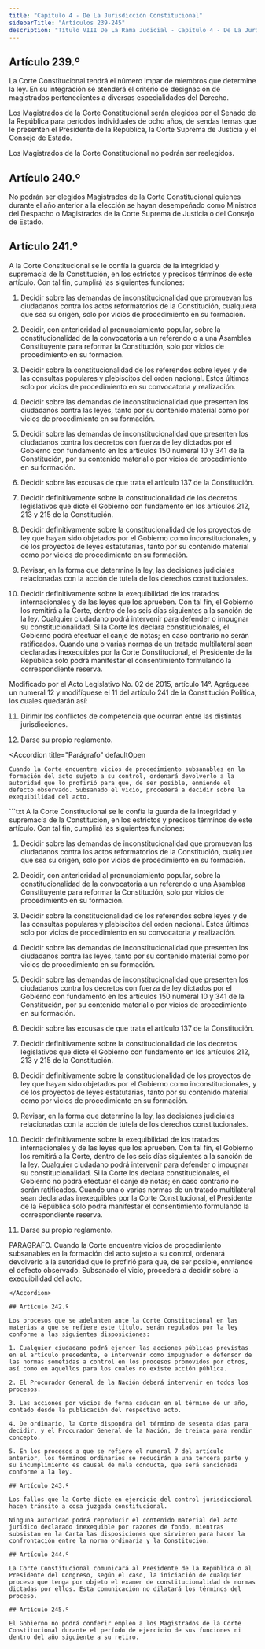 ```yaml
---
title: "Capitulo 4 - De La Jurisdicción Constitucional"
sidebarTitle: "Artículos 239-245"
description: "Título VIII De La Rama Judicial - Capítulo 4 - De La Jurisdicción Constitucional"
---
```


## Artículo 239.º

La Corte Constitucional tendrá el número impar de miembros que determine la ley. En su integración se atenderá el criterio de designación de magistrados pertenecientes a diversas especialidades del Derecho.

Los Magistrados de la Corte Constitucional serán elegidos por el Senado de la República para períodos individuales de ocho años, de sendas ternas que le presenten el Presidente de la República, la Corte Suprema de Justicia y el Consejo de Estado.

Los Magistrados de la Corte Constitucional no podrán ser reelegidos.

## Artículo 240.º

No podrán ser elegidos Magistrados de la Corte Constitucional quienes durante el año anterior a la elección se hayan desempeñado como Ministros del Despacho o Magistrados de la Corte Suprema de Justicia o del Consejo de Estado.

## Artículo 241.º

A la Corte Constitucional se le confía la guarda de la integridad y supremacía de la Constitución, en los estrictos y precisos términos de este artículo. Con tal fin, cumplirá las siguientes funciones:

1. Decidir sobre las demandas de inconstitucionalidad que promuevan los ciudadanos contra los actos reformatorios de la Constitución, cualquiera que sea su origen, solo por vicios de procedimiento en su formación.

2. Decidir, con anterioridad al pronunciamiento popular, sobre la constitucionalidad de la convocatoria a un referendo o a una Asamblea Constituyente para reformar la Constitución, solo por vicios de procedimiento en su formación.

3. Decidir sobre la constitucionalidad de los referendos sobre leyes y de las consultas populares y plebiscitos del orden nacional. Estos últimos solo por vicios de procedimiento en su convocatoria y realización.

4. Decidir sobre las demandas de inconstitucionalidad que presenten los ciudadanos contra las leyes, tanto por su contenido material como por vicios de procedimiento en su formación.

5. Decidir sobre las demandas de inconstitucionalidad que presenten los ciudadanos contra los decretos con fuerza de ley dictados por el Gobierno con fundamento en los artículos 150 numeral 10 y 341 de la Constitución, por su contenido material o por vicios de procedimiento en su formación.

6. Decidir sobre las excusas de que trata el artículo 137 de la Constitución.

7. Decidir definitivamente sobre la constitucionalidad de los decretos legislativos que dicte el Gobierno con fundamento en los artículos 212, 213 y 215 de la Constitución.

8. Decidir definitivamente sobre la constitucionalidad de los proyectos de ley que hayan sido objetados por el Gobierno como inconstitucionales, y de los proyectos de leyes estatutarias, tanto por su contenido material como por vicios de procedimiento en su formación.

9. Revisar, en la forma que determine la ley, las decisiones judiciales relacionadas con la acción de tutela de los derechos constitucionales.

10. Decidir definitivamente sobre la exequibilidad de los tratados internacionales y de las leyes que los aprueben. Con tal fin, el Gobierno los remitirá a la Corte, dentro de los seis días siguientes a la sanción de la ley. Cualquier ciudadano podrá intervenir para defender o impugnar su constitucionalidad. Si la Corte los declara constitucionales, el Gobierno podrá efectuar el canje de notas; en caso contrario no serán ratificados. Cuando una o varias normas de un tratado multilateral sean declaradas inexequibles por la Corte Constitucional, el Presidente de la República solo podrá manifestar el consentimiento formulando la correspondiente reserva.


<Warning>Modificado por el Acto Legislativo No. 02 de 2015, artículo 14°. Agréguese un numeral 12 y modifíquese el 11 del artículo 241 de la Constitución Política, los cuales quedarán así: </Warning>

11. Dirimir los conflictos de competencia que ocurran entre las distintas jurisdicciones.

12. Darse su propio reglamento.

<Accordion
    title="Parágrafo"
    defaultOpen
> 
    Cuando la Corte encuentre vicios de procedimiento subsanables en la formación del acto sujeto a su control, ordenará devolverlo a la autoridad que lo profirió para que, de ser posible, enmiende el defecto observado. Subsanado el vicio, procederá a decidir sobre la exequibilidad del acto.
</Accordion>


<Accordion title="Artículo original antes de la modificación:">
```txt
A la Corte Constitucional se le confía la guarda de la integridad y supremacía 
de la Constitución, en los estrictos y precisos términos de este artículo. Con 
tal fin, cumplirá las siguientes funciones:

1. Decidir sobre las demandas de inconstitucionalidad que promuevan los ciudadanos contra los actos reformatorios de la Constitución, cualquier que sea su origen, solo por vicios de procedimiento en su formación.

2. Decidir, con anterioridad al pronunciamiento popular, sobre la 
constitucionalidad de la convocatoria a un referendo o una Asamblea 
Constituyente para reformar la Constitución, solo por vicios de procedimiento 
en su formación.

3. Decidir sobre la constitucionalidad de los referendos sobre leyes y de las 
consultas populares y plebiscitos del orden nacional. Estos últimos solo por 
vicios de procedimiento en su convocatoria y realización.

4. Decidir sobre las demandas de inconstitucionalidad que presenten los ciudadanos contra las leyes, tanto por su contenido material como por vicios de 
procedimiento en su formación.

5. Decidir sobre las demandas de inconstitucionalidad que presenten los ciudadanos contra los decretos con fuerza de ley dictados por el Gobierno con fundamento en los artículos 150 numeral 10 y 341 de la Constitución, por su contenido material o por vicios de procedimiento en su formación.

6. Decidir sobre las excusas de que trata el artículo 137 de la Constitución.

7. Decidir definitivamente sobre la constitucionalidad de los decretos legislativos que dicte el Gobierno con fundamento en los artículos 212, 213 y 215 de la Constitución.

8. Decidir definitivamente sobre la constitucionalidad de los proyectos de ley que hayan sido objetados por el Gobierno como inconstitucionales, y de los proyectos de leyes estatutarias, tanto por su contenido material como por vicios de procedimiento en su formación.

9. Revisar, en la forma que determine la ley, las decisiones judiciales relacionadas con la acción de tutela de los derechos constitucionales.

10. Decidir definitivamente sobre la exequibilidad de los tratados internacionales y de las leyes que los aprueben. Con tal fin, el Gobierno los remitirá a la Corte, dentro de los seis días siguientes a la sanción de la ley. Cualquier ciudadano podrá intervenir para defender o impugnar su constitucionalidad. Si la Corte los declara constitucionales, el Gobierno no podrá efectuar el canje de notas; en caso contrario no serán ratificados. Cuando una o varias normas de un tratado multilateral sean declaradas inexequibles por la Corte Constitucional, el Presidente de la República solo podrá manifestar el consentimiento formulando la correspondiente reserva.

11. Darse su propio reglamento.

PARAGRAFO. Cuando la Corte encuentre vicios de procedimiento subsanables en la formación del acto sujeto a su control, ordenará devolverlo a la autoridad que lo profirió para que, de ser posible, enmiende el defecto observado. Subsanado el vicio, procederá a decidir sobre la exequibilidad del acto.
```
</Accordion>

## Artículo 242.º

Los procesos que se adelanten ante la Corte Constitucional en las materias a que se refiere este título, serán regulados por la ley conforme a las siguientes disposiciones:

1. Cualquier ciudadano podrá ejercer las acciones públicas previstas en el artículo precedente, e intervenir como impugnador o defensor de las normas sometidas a control en los procesos promovidos por otros, así como en aquellos para los cuales no existe acción pública.

2. El Procurador General de la Nación deberá intervenir en todos los procesos.

3. Las acciones por vicios de forma caducan en el término de un año, contado desde la publicación del respectivo acto.

4. De ordinario, la Corte dispondrá del término de sesenta días para decidir, y el Procurador General de la Nación, de treinta para rendir concepto.

5. En los procesos a que se refiere el numeral 7 del artículo anterior, los términos ordinarios se reducirán a una tercera parte y su incumplimiento es causal de mala conducta, que será sancionada conforme a la ley.

## Artículo 243.º

Los fallos que la Corte dicte en ejercicio del control jurisdiccional hacen tránsito a cosa juzgada constitucional.

Ninguna autoridad podrá reproducir el contenido material del acto jurídico declarado inexequible por razones de fondo, mientras subsistan en la Carta las disposiciones que sirvieron para hacer la confrontación entre la norma ordinaria y la Constitución.

## Artículo 244.º

La Corte Constitucional comunicará al Presidente de la República o al Presidente del Congreso, según el caso, la iniciación de cualquier proceso que tenga por objeto el examen de constitucionalidad de normas dictadas por ellos. Esta comunicación no dilatará los términos del proceso.

## Artículo 245.º

El Gobierno no podrá conferir empleo a los Magistrados de la Corte Constitucional durante el período de ejercicio de sus funciones ni dentro del año siguiente a su retiro.
